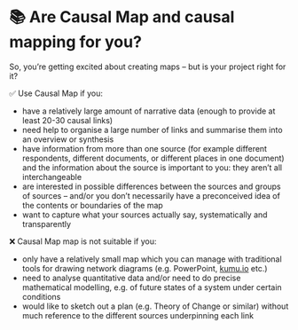 # 📚 Are Causal Map and causal mapping for you?


So, you’re getting excited about creating maps – but is your project right for it?

 ✅ Use Causal Map if you:

  - have a relatively large amount of narrative data (enough to provide at least 20-30 causal links)
  - need help to organise a large number of links and summarise them into an overview or synthesis
  - have information from more than one source (for example different respondents, different documents, or different places in one document) and the information about the source is important to you: they aren’t all interchangeable
  - are interested in possible differences between the sources and groups of sources – and/or you don’t necessarily have a preconceived idea of the contents or boundaries of the map
  - want to capture what your sources actually say, systematically and transparently

  ❌ Causal Map map is not suitable if you:

  - only have a relatively small map which you can manage with traditional tools for drawing network diagrams (e.g. PowerPoint, [kumu.io](http://kumu.io) etc.)
  - need to analyse quantitative data and/or need to do precise mathematical modelling, e.g. of future states of a system under certain conditions
  - would like to sketch out a plan (e.g. Theory of Change or similar) without much reference to the different sources underpinning each link

